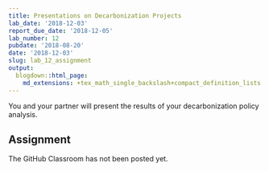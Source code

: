 ```yaml
---
title: Presentations on Decarbonization Projects
lab_date: '2018-12-03'
report_due_date: '2018-12-05'
lab_number: 12
pubdate: '2018-08-20'
date: '2018-12-03'
slug: lab_12_assignment
output:
  blogdown::html_page:
    md_extensions: +tex_math_single_backslash+compact_definition_lists
---
```

You and your partner will present the results of your decarbonization policy analysis. 

## Assignment

The GitHub Classroom has not been posted yet.
